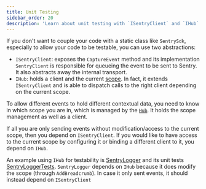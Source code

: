```yaml
---
title: Unit Testing
sidebar_order: 20
description: 'Learn about unit testing with `ISentryClient` and `IHub`.'
---
```


If you don't want to couple your code with a static class like `SentrySdk`, especially to allow your code to be testable, you can use two abstractions:

- `ISentryClient`: exposes the `CaptureEvent` method and its implementation `SentryClient` is responsible for queueing the event to be sent to Sentry. It also abstracts away the internal transport.
- `IHub`: holds a client and the current [scope](../enriching-events/scopes/). In fact, it extends `ISentryClient` and is able to dispatch calls to the right client depending on the current scope.

To allow different events to hold different contextual data, you need to know in which scope you are in, which is managed by the [`Hub`](https://github.com/getsentry/sentry-dotnet/blob/master/src/Sentry/Internal/Hub.cs). It holds the scope management as well as a client.

If all you are only sending events without modification/access to the current scope, then you depend on `ISentryClient`. If you would like to have access to the current scope by configuring it or binding a different client to it, you depend on `IHub`.

An example using `IHub` for testability is [SentryLogger](https://github.com/getsentry/sentry-dotnet/blob/master/src/Sentry.Extensions.Logging/SentryLogger.cs) and its unit tests [SentryLoggerTests](https://github.com/getsentry/sentry-dotnet/blob/master/test/Sentry.Extensions.Logging.Tests/SentryLoggerTests.cs).
`SentryLogger` depends on `IHub` because it does modify the scope (through `AddBreadcrumb`). In case it only sent events, it should instead depend on `ISentryClient`
